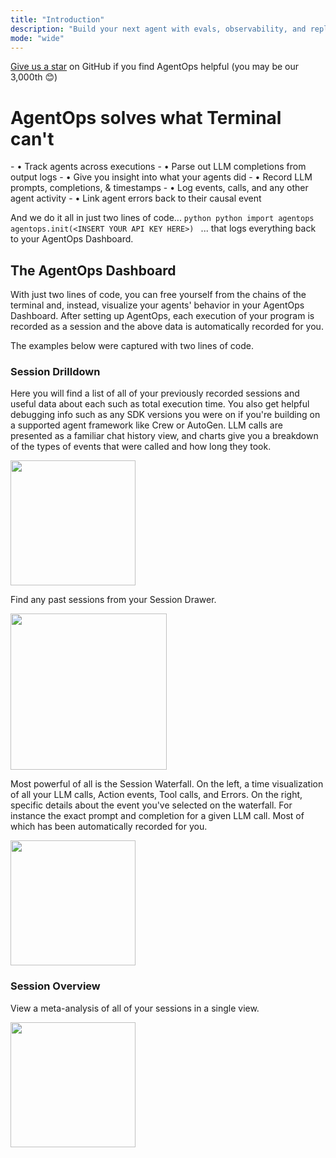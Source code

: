 ```yaml
---
title: "Introduction"
description: "Build your next agent with evals, observability, and replays"
mode: "wide"
---
```


<Check>[Give us a star](https://github.com/AgentOps-AI/agentops) on GitHub if you find AgentOps helpful (you may be our <span id="stars-text">3,000th</span> 😊)</Check>

# AgentOps solves what Terminal can't

<CardGroup cols={2}>
	<Card title="Terminal CAN'T..." icon="trash" iconType="solid" color="#d6483e">
		- • Track agents across executions
		- • Parse out LLM completions from output logs
		- • Give you insight into what your agents did
	</Card>
	<Card title="AgentOps does it all and more..." icon="face-smile-halo" iconType="regular" color="#2bd600">
		- • Record LLM prompts, completions, & timestamps
		- • Log events, calls, and any other agent activity
		- • Link agent errors back to their causal event
	</Card>
</CardGroup>

And we do it all in just two lines of code...
<CodeGroup>
	```python python
	import agentops
	agentops.init(<INSERT YOUR API KEY HERE>)
	```
</CodeGroup>
... that logs everything back to your AgentOps Dashboard.

## The AgentOps Dashboard

With just two lines of code, you can free yourself from the chains of the terminal and, instead, visualize your agents' behavior
in your AgentOps Dashboard. After setting up AgentOps, each execution of your program is recorded as a session and the above
data is automatically recorded for you.

The examples below were captured with two lines of code.

### Session Drilldown
Here you will find a list of all of your previously recorded sessions and useful data about each such as total execution time.
You also get helpful debugging info such as any SDK versions you were on if you're building on a supported agent framework like Crew or AutoGen.
LLM calls are presented as a familiar chat history view, and charts give you a breakdown of the types of events that were called and how long they took.

<Frame type="glass" caption="Session Summary">
  <img height="200" src="https://github.com/AgentOps-AI/agentops/blob/cf67191f13e0e2a09446a61b7393e1810b3eee95/docs/images/session-summary.gif?raw=true" />
</Frame>

Find any past sessions from your Session Drawer.
<Frame type="glass" caption="Session Drawer">
  <img height="250" src="https://github.com/AgentOps-AI/agentops/blob/cf67191f13e0e2a09446a61b7393e1810b3eee95/docs/images/session-drawer.gif?raw=true" />
</Frame>

Most powerful of all is the Session Waterfall. On the left, a time visualization of all your LLM calls, Action events, Tool calls, and Errors.
On the right, specific details about the event you've selected on the waterfall. For instance the exact prompt and completion for a given LLM call. 
Most of which has been automatically recorded for you.

<Frame type="glass" caption="Session Waterfall">
  <img height="200" src="https://github.com/AgentOps-AI/agentops/blob/cf67191f13e0e2a09446a61b7393e1810b3eee95/docs/images/session-waterfall.gif?raw=true" />
</Frame>


### Session Overview
View a meta-analysis of all of your sessions in a single view.
<Frame type="glass" caption="Session Overview">
  <img height="200" src="https://github.com/AgentOps-AI/agentops/blob/cf67191f13e0e2a09446a61b7393e1810b3eee95/docs/images/overview.png?raw=true" />
</Frame>

<script type="module" src="/scripts/github_stars.js"></script>
<script type="module" src="/scripts/adjust_api_dynamically.js"></script>
